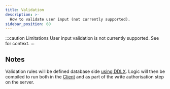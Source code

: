 ```yaml
---
title: Validation
description: >-
  How to validate user input (not currently supported).
sidebar_position: 60
---
```


:::caution Limitations
User input validation is not currently supported. See <DocPageLink path="reference/limitations" /> for context.
:::

## Notes

Validation rules will be defined database side [using DDLX](../../api/ddlx.mdx). Logic will then be compiled to run both in the [Client](../data-access/client.mdx) and as part of the write authorisation step on the server.
